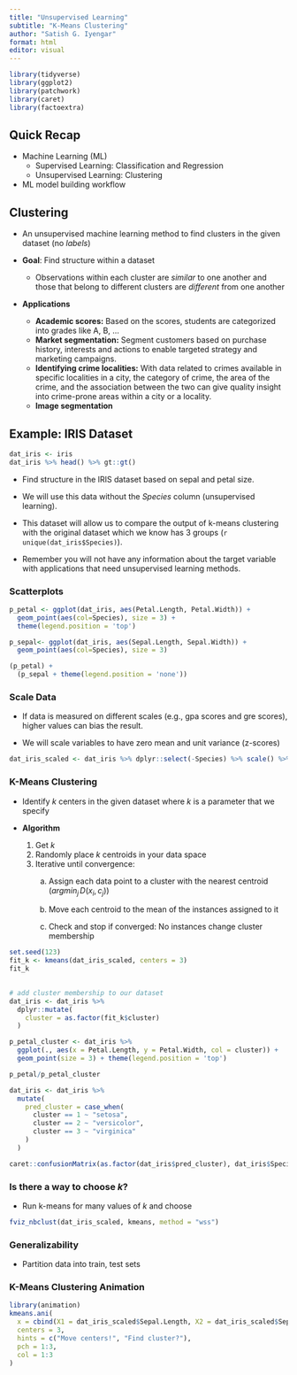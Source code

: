 ```yaml
---
title: "Unsupervised Learning"
subtitle: "K-Means Clustering"
author: "Satish G. Iyengar"
format: html
editor: visual
---
```


```r
library(tidyverse)
library(ggplot2)
library(patchwork)
library(caret)
library(factoextra)

```

## Quick Recap
  - Machine Learning (ML)
    - Supervised Learning: Classification and Regression
    - Unsupervised Learning: Clustering
    
  - ML model building workflow 

## Clustering

- An unsupervised machine learning method to find clusters in the given dataset (no *labels*)

- **Goal**: Find structure within a dataset
  - Observations within each cluster are *similar* to one another and those that belong to different clusters are *different* from one another

- **Applications**
  - **Academic scores:** Based on the scores, students are categorized into grades like A, B, ... 
  - **Market segmentation:** Segment customers based on purchase history, interests and actions to enable targeted strategy and marketing campaigns. 
  - **Identifying crime localities:** With data related to crimes available in specific localities in a city, the category of crime, the area of the crime, and the association between the two can give quality insight into crime-prone areas within a city or a locality.
  - **Image segmentation**
  

## Example: IRIS Dataset


```r
dat_iris <- iris
dat_iris %>% head() %>% gt::gt()

```

- Find structure in the IRIS dataset based on sepal and petal size.

- We will use this data without the *Species* column (unsupervised learning).

- This dataset will allow us to compare the output of k-means clustering with the original dataset which we know has 3 groups (`r unique(dat_iris$Species)`).

- Remember you will not have any information about the target variable with applications that need unsupervised learning methods.  

### Scatterplots

```r
p_petal <- ggplot(dat_iris, aes(Petal.Length, Petal.Width)) +
  geom_point(aes(col=Species), size = 3) +
  theme(legend.position = 'top')

p_sepal<- ggplot(dat_iris, aes(Sepal.Length, Sepal.Width)) +
  geom_point(aes(col=Species), size = 3)

(p_petal) + 
  (p_sepal + theme(legend.position = 'none'))

```


### Scale Data

- If data is measured on different scales (e.g., gpa scores and gre scores), higher values can bias the result. 

- We will scale variables to have zero mean and unit variance (z-scores)

```r
dat_iris_scaled <- dat_iris %>% dplyr::select(-Species) %>% scale() %>% as.data.frame()

```

### K-Means Clustering

- Identify $k$ centers in the given dataset where $k$ is a parameter that we specify

- **Algorithm**
  1. Get $k$
  2. Randomly place $k$ centroids in your data space
  3. Iterative until convergence:
      a. Assign each data point to a cluster with the nearest centroid $\left(argmin_j \hspace{2pt} D(x_i, c_j)\right)$
      b. Move each centroid to the mean of the instances assigned to it
      
      c. Check and stop if converged: No instances change cluster membership
      
      
```r
set.seed(123)
fit_k <- kmeans(dat_iris_scaled, centers = 3)
fit_k
  
```


```r
# add cluster membership to our dataset
dat_iris <- dat_iris %>%
  dplyr::mutate(
    cluster = as.factor(fit_k$cluster)
  )

p_petal_cluster <- dat_iris %>%
  ggplot(., aes(x = Petal.Length, y = Petal.Width, col = cluster)) +
  geom_point(size = 3) + theme(legend.position = 'top')

p_petal/p_petal_cluster

```


```r
dat_iris <- dat_iris %>%
  mutate(
    pred_cluster = case_when(
      cluster == 1 ~ "setosa",
      cluster == 2 ~ "versicolor",
      cluster == 3 ~ "virginica"
    )
  )

caret::confusionMatrix(as.factor(dat_iris$pred_cluster), dat_iris$Species)

```


### Is there a way to choose $k$?

- Run k-means for many values of $k$ and choose

```r
fviz_nbclust(dat_iris_scaled, kmeans, method = "wss")

```


### Generalizability

- Partition data into train, test sets


### K-Means Clustering Animation

```r
library(animation)
kmeans.ani(
  x = cbind(X1 = dat_iris_scaled$Sepal.Length, X2 = dat_iris_scaled$Sepal.Width),
  centers = 3,
  hints = c("Move centers!", "Find cluster?"),
  pch = 1:3,
  col = 1:3
)
```

